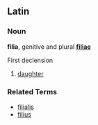==Latin==
===Noun===
'''filia''', genitive and plural '''[[filiae]]'''

First declension

# [[daughter]]

===Related Terms===
*[[filialis]]
*[[filius]]